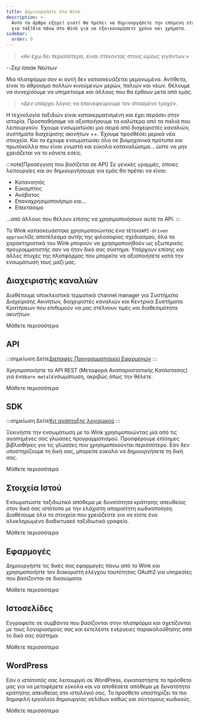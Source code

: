 ```yaml
---
title: Δημιουργήστε στο Wink
description: >-
  Αυτό το άρθρο εξηγεί γιατί θα πρέπει να δημιουργήσετε την επόμενη startup σας
  για ταξίδια πάνω στο Wink για να εξοικονομήσετε χρόνο και χρήματα.
sidebar:
  order: 0
---
```


> «Αν έχω δει περισσότερα, είναι στέκοντας στους ώμους γιγάντων.»

\--*Σερ Ισαάκ Νεύτων*

Μια πλατφόρμα σαν κι αυτή δεν κατασκευάζεται μεμονωμένα. Αντίθετα, είναι το άθροισμα πολλών κινούμενων μερών, παλιών και νέων. Θέλουμε να συνεχίσουμε να υπηρετούμε και άλλους που θα έρθουν μετά από εμάς.

> «Δεν υπάρχει λόγος να επανεφεύρουμε τον σπασμένο τροχό».

Η τεχνολογία ταξιδιών είναι κατακερματισμένη και έχει περάσει στην ιστορία. Προσπαθήσαμε να αξιοποιήσουμε τα καλύτερα από τα παλιά που λειτουργούν. Έχουμε ενσωματώσει μια σειρά από διαχειριστές καναλιών, συστήματα διαχείρισης ακινήτων ++. Έχουμε προσθέσει μερικά νέα στοιχεία. Και τα έχουμε ενσωματώσει όλα σε βιομηχανικά πρότυπα και πρωτόκολλα που είναι γνωστά και εύκολα καταναλώσιμα... ώστε να μην χρειάζεται να το κάνετε εσείς.

:::note\[Προσέγγιση που βασίζεται σε API]
Σε γενικές γραμμές, όποιες λειτουργίες και αν δημιουργήσουμε για εμάς θα πρέπει να είναι:

* Κατανοητός
* Εύκαμπτος
* Ανάβατος
* Επαναχρησιμοποιήσιμο και...
* Επεκτάσιμο

...από άλλους που θέλουν επίσης να χρησιμοποιήσουν αυτά τα API.
:::

Το Wink κατασκευάστηκε χρησιμοποιώντας ένα τέτοιο`API-driven approach`Ως αποτέλεσμα αυτής της φιλοσοφίας σχεδιασμού, όλα τα χαρακτηριστικά του Wink μπορούν να χρησιμοποιηθούν ως εξωτερικός προγραμματιστής σαν να ήταν δικό σας σύστημα. Υπάρχουν επίσης και άλλες πτυχές της πλατφόρμας που μπορείτε να αξιοποιήσετε κατά την ενσωμάτωσή τους μαζί μας.

## Διαχειριστής καναλιών

Διαθέτουμε αποκλειστικά τερματικά channel manager για Συστήματα Διαχείρισης Ακινήτων, διαχειριστές καναλιών και Κεντρικά Συστήματα Κρατήσεων που επιθυμούν να μας στέλνουν τιμές και διαθεσιμότητα ακινήτων.

<LinkButton href="/developers/apis/#channel-manager-api">
  Μάθετε περισσότερα
</LinkButton>


## API

:::σημείωση
Δείτε[Διεπαφές Προγραμματισμού Εφαρμογών](https://learning.postman.com/docs/getting-started/introduction/)
:::

Χρησιμοποιήστε τα API REST (Μεταφορά Αναπαραστατικής Κατάστασης) για ένα`bare metal`ενσωμάτωση, ακριβώς όπως την θέλετε.

<LinkButton href="/developers/apis">
  Μάθετε περισσότερα
</LinkButton>


## SDK

:::σημείωση
Δείτε[Κιτ ανάπτυξης λογισμικού](https://en.wikipedia.org/wiki/Software_development_kit)
:::

Ξεκινήστε την ενσωμάτωση με το Wink χρησιμοποιώντας μία από τις αγαπημένες σας γλώσσες προγραμματισμού. Προσφέρουμε επίσημες βιβλιοθήκες για τις γλώσσες που χρησιμοποιούνται περισσότερο. Εάν δεν υποστηρίζουμε τη δική σας, μπορείτε εύκολα να δημιουργήσετε τη δική σας.

<LinkButton href="/developers/sdks">
  Μάθετε περισσότερα
</LinkButton>


## Στοιχεία Ιστού

Ενσωματώστε ταξιδιωτικό απόθεμα με δυνατότητα κράτησης απευθείας στον δικό σας ιστότοπο με την ελάχιστη απαραίτητη κωδικοποίηση. Διαθέτουμε όλα τα στοιχεία που χρειάζεστε για να είστε ένα ολοκληρωμένο διαδικτυακό ταξιδιωτικό γραφείο.

<LinkButton href="/developers/web-components">
  Μάθετε περισσότερα
</LinkButton>


## Εφαρμογές

Δημιουργήστε τις δικές σας εφαρμογές πάνω από το Wink και χρησιμοποιήστε τον διακομιστή ελέγχου ταυτότητας OAuth2 για υπηρεσίες που βασίζονται σε δικαιώματα.

<LinkButton href="/developers/applications">
  Μάθετε περισσότερα
</LinkButton>


## Ιστοσελίδες

Εγγραφείτε σε συμβάντα που βασίζονται στην πλατφόρμα και σχετίζονται με τους λογαριασμούς σας και εκτελέστε ενέργειες παρακολούθησης από το δικό σας σύστημα.

<LinkButton href="/developers/webhooks">
  Μάθετε περισσότερα
</LinkButton>


## WordPress

Εάν ο ιστότοπός σας λειτουργεί σε WordPress, εγκαταστήστε το πρόσθετο μας για να μεταφέρετε εύκολα και να αποθέσετε απόθεμα με δυνατότητα κράτησης απευθείας στο ιστολόγιό σας. Το πρόσθετο υποστηρίζει τα πιο δημοφιλή εργαλεία δημιουργίας σελίδων καθώς και σύντομους κωδικούς.

<LinkButton href="/developers/webhooks">
  Μάθετε περισσότερα
</LinkButton>

